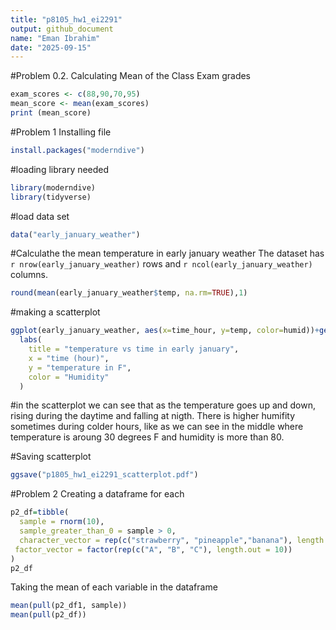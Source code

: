 ```yaml
---
title: "p8105_hw1_ei2291"
output: github_document
name: "Eman Ibrahim"
date: "2025-09-15"
---
```


#Problem 0.2. 
Calculating Mean of the Class Exam grades
```r
exam_scores <- c(88,90,70,95)
mean_score <- mean(exam_scores)
print (mean_score)
```

#Problem 1
Installing file
```r
install.packages("moderndive")
```

#loading library needed
```r
library(moderndive)
library(tidyverse)
```

#load data set
```r
data("early_january_weather")
```


#Calculathe the mean temperature in early january weather
The dataset has `r nrow(early_january_weather)` rows and `r ncol(early_january_weather)` columns.
```r
round(mean(early_january_weather$temp, na.rm=TRUE),1) 
```
#making a scatterplot
```r
ggplot(early_january_weather, aes(x=time_hour, y=temp, color=humid))+geom_point()+
  labs(
    title = "temperature vs time in early january",
    x = "time (hour)",
    y = "temperature in F",
    color = "Humidity"
  )
```
#in the scatterplot we can see that as the temperature goes up and down, rising during the daytime and falling at nigth. There is higher humifity sometimes during colder hours, like as we can see in the middle where temperature is aroung 30 degrees F and humidity is more than 80.

#Saving scatterplot
```r
ggsave("p1805_hw1_ei2291_scatterplot.pdf")
```

#Problem 2
Creating a dataframe for each
```r

p2_df=tibble(
  sample = rnorm(10),
  sample_greater_than_0 = sample > 0,
  character_vector = rep(c("strawberry", "pineapple","banana"), length.out = 10),
 factor_vector = factor(rep(c("A", "B", "C"), length.out = 10))
)
p2_df
```

Taking the mean of each variable in the dataframe
```r
mean(pull(p2_df1, sample))
mean(pull(p2_df))
```








